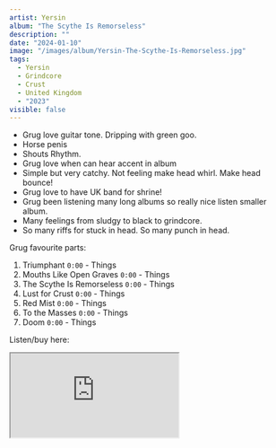 ```yaml
---
artist: Yersin
album: "The Scythe Is Remorseless"
description: ""
date: "2024-01-10"
image: "/images/album/Yersin-The-Scythe-Is-Remorseless.jpg"
tags:
  - Yersin
  - Grindcore
  - Crust
  - United Kingdom
  - "2023"
visible: false
---
```


- Grug love guitar tone. Dripping with green goo.
- Horse penis
- Shouts Rhythm.
- Grug love when can hear accent in album
- Simple but very catchy. Not feeling make head whirl. Make head bounce!
- Grug love to have UK band for shrine!
- Grug been listening many long albums so really nice listen smaller album.
- Many feelings from sludgy to black to grindcore.
- So many riffs for stuck in head. So many punch in head.

Grug favourite parts:

1. Triumphant `0:00` - Things
1. Mouths Like Open Graves `0:00` - Things
1. The Scythe Is Remorseless `0:00` - Things
1. Lust for Crust `0:00` - Things
1. Red Mist `0:00` - Things
1. To the Masses `0:00` - Things
1. Doom `0:00` - Things

Listen/buy here:

<iframe
  style={{ border: "0", width: "350px", height: "690px" }}
  src="https://bandcamp.com/EmbeddedPlayer/album=1577151735/size=large/bgcol=333333/linkcol=ffffff/transparent=true/"
  seamless>
  <a href="https://bullofapisbullofbronze.bandcamp.com/album/the-fractal-ouroboros">
    The Scythe Is Remorseless by Yersin
  </a>
</iframe>
